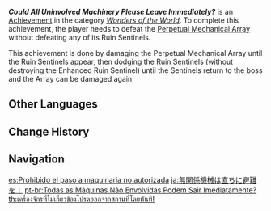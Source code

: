 {{Achievement Infobox
|id           = 82105
|order id     = 2106
|category     = Wonders of the World
|description  = Defeat the [[Perpetual Mechanical Array]] without defeating any of its Ruin Sentinels.
|requirements = 
|primogems    = 10
|tracking     = 
|hidden       = 1
|topic        = Perpetual Mechanical Array
|type         = Boss
}}
'''''Could All Uninvolved Machinery Please Leave Immediately?''''' is an [[Achievement]] in the category ''[[Wonders of the World]]''. To complete this achievement, the player needs to defeat the [[Perpetual Mechanical Array]] without defeating any of its Ruin Sentinels.

This achievement is done by damaging the Perpetual Mechanical Array until the Ruin Sentinels appear, then dodging the Ruin Sentinels (without destroying the Enhanced Ruin Sentinel) until the Sentinels return to the boss and the Array can be damaged again.
<!--
==Trivia==

==Video Guides==
{{EVT
|video1   = 
|caption1 = 
}}
-->
==Other Languages==
{{Other Languages
|en      = Could All Uninvolved Machinery Please Leave Immediately?
|zhs     = 无关机械请立即离场！
|zhs_rm  = Wúguān Jīxiè Qǐng Lìjí Lí Chǎng!
|zht     = 無關機械請立即離場！
|zht_rm  = Wúguān Jīxiè Qǐng Lìjí Lí Chǎng!
|zh_tl   = Uninvolved Machinery, Please Leave the Area Immediately!
|ja      = 無関係機械は直ちに避難を！
|ja_rm   = Mukankei Kikai wa Tadachi ni Hinan wo!
|ja_tl   = Uninvolved Machinery, Evacuate at Once!
|ko      = 관련 기계외 출입 금지!
|ko_rm   = Gwanryeon Gigye-oe Churip Geumji!
|ko_tl   = Authorized Machine Only!
|es      = Prohibido el paso a maquinaria no autorizada
|es_tl   = Access Forbidden to Unauthorized Machinery
|fr      = Accès interdit à toute machine non autorisée
|fr_tl   = Access Forbidden to Any Unauthorized Machine
|ru      = Лишние механизмы, покиньте помещение!
|ru_tl   = Unwanted Machinery, Vacate the Premises!
|th      = เครื่องจักรที่ไม่เกี่ยวข้องโปรดออกจากสถานที่โดยทันที!
|th_rm   = 
|th_tl   = 
|vi      = Máy móc không liên quan vui lòng rời khỏi!
|vi_tl   = 
|de      = Alle unbeteiligten Maschinen verlassen bitte sofort das Gelände!
|de_tl   = All Uninvolved Machines Immediately Leave the Premise Please!
|id      = Semua Mesin yang Terlibat Harap Pergi!
|id_tl   = All Involved Machines Please Go!
|pt      = Todas as Máquinas Não Envolvidas Podem Sair Imediatamente?
|pt_tl   = 
|tr      = Makinalarınızı Dans Pistinden Alır Mısınız Lütfen?
|tr_tl   = 
|it      = Vietato l'accesso ai macchinari non autorizzati
|it_tl   = 
}}

==Change History==
{{Change History|2.0}}
<!--
==References==
{{Reflist}}
-->
==Navigation==
{{Achievement Navbox|Wonders of the World|Boss}}

[[es:Prohibido el paso a maquinaria no autorizada]]
[[ja:無関係機械は直ちに避難を！]]
[[pt-br:Todas as Máquinas Não Envolvidas Podem Sair Imediatamente?]]
[[th:เครื่องจักรที่ไม่เกี่ยวข้องโปรดออกจากสถานที่โดยทันที!]]